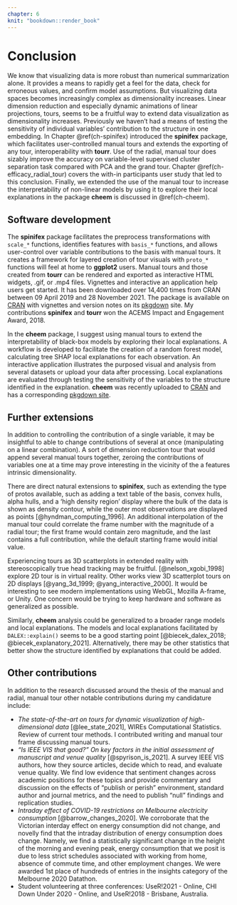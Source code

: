```yaml
---
chapter: 6
knit: "bookdown::render_book"
---
```


# Conclusion {#ch-conclusion}

<!-- Context -->
We know that visualizing data is more robust than numerical summarization alone. It provides a means to rapidly get a feel for the data, check for erroneous values, and confirm model assumptions. But visualizing data spaces becomes increasingly complex as dimensionality increases. Linear dimension reduction and especially dynamic animations of linear projections, tours, seems to be a fruitful way to extend data visualization as dimensionality increases. Previously we haven't had a means of testing the sensitivity of individual variables' contribution to the structure in one embedding. In Chapter \@ref(ch-spinifex) introduced the __spinifex__ package, which facilitates user-controlled manual tours and extends the exporting of any tour, interoperability with __tourr__. Use of the radial, manual tour does sizably improve the accuracy on variable-level supervised cluster separation task compared with PCA and the grand tour. Chapter \@ref(ch-efficacy_radial_tour) covers the with-in participants user study that led to this conclusion. Finally, we extended the use of the manual tour to increase the interpretability of non-linear models by using it to explore their local explanations in the package __cheem__ is discussed in \@ref(ch-cheem).

<!-- user study -->
<!-- Chapter \ref{ch-efficacy_radial_tour} discussed a user study comparing the radial tour against PCA and the grand tour. Participants performed a variable attribution task of the supervised cluster separation. We define an accuracy measure for this task and the additional experimental factors location, shape, and dimensionality. I find strong evidence that use of the radial tour leads to high accuracy for this task. Using mixed model regression, I partition the error term of the model into the variation from participant's skill, and variation in difficult of the simulations due to random draws. -->


## Software development

<!-- spinifex -->
The __spinifex__ package facilitates the preprocess transformations with `scale_*` functions, identifies features with `basis_*` functions, and allows user-control over variable contributions to the basis with manual tours. It creates a framework for layered creation of tour visuals with `proto_*` functions will feel at home to __ggplot2__ users. Manual tours and those created from __tourr__ can be rendered and exported as interactive HTML widgets, .gif, or .mp4 files. Vignettes and interactive an application help users get started. It has been downloaded over 14,400 times from CRAN between 09 April 2019 and 28 November 2021. The package is available on [CRAN](https://CRAN.R-project.org/package=spinifex) with vignettes and version notes on its [pkgdown](https://nspyrison.github.io/spinifex/) site. My contributions __spinifex__ and __tourr__ won the ACEMS Impact and Engagement Award, 2018.

<!-- cheem -->
In the __cheem__ package, I suggest using manual tours to extend the interpretability of black-box models by exploring their local explanations. A workflow is developed to facilitate the creation of a random forest model, calculating tree SHAP local explanations for each observation. An interactive application illustrates the purposed visual and analysis from several datasets or upload your data after processing. Local explanations are evaluated through testing the sensitivity of the variables to the structure identified in the explanation. __cheem__ was recently uploaded to [CRAN](https://CRAN.R-project.org/package=cheem) and has a corresponding [pkgdown site](https://nspyrison.github.io/cheem/).


## Further extensions

<!-- General tour extension -->
In addition to controlling the contribution of a single variable, it may be insightful to able to change contributions of several at once (manipulating on a linear combination). A sort of dimension reduction tour that would append several manual tours together, zeroing the contributions of variables one at a time may prove interesting in the vicinity of the a features intrinsic dimensionality.

<!-- spinifex --> 
There are direct natural extensions to __spinifex__, such as extending the type of protos available, such as adding a text table of the basis, convex hulls, alpha hulls, and a 'high density region' display where the bulk of the data is shown as density contour, while the outer most observations are displayed as points [@hyndman_computing_1996]. An additional interpolation of the manual tour could correlate the frame number with the magnitude of a radial tour; the first frame would contain zero magnitude, and the last contains a full contribution, while the default starting frame would  initial value.

<!-- 2.5d & XR -->
Experiencing tours as 3D scatterplots in extended reality with stereoscopically true head tracking may be fruitful. [@nelson_xgobi_1998] explore 2D tour is in virtual reality. Other works view 3D scatterplot tours on 2D displays [@yang_3d_1999; @yang_interactive_2000]. It would be interesting to see modern implementations using WebGL, Mozilla A-frame, or Unity. One concern would be trying to keep hardware and software as generalized as possible.

<!-- cheem -->
Similarly, __cheem__ analysis could be generalized to a broader range models and local explanations. The models and local explanations facilitated by `DALEX::explain()` seems to be a good starting point [@biecek_dalex_2018; @biecek_explanatory_2021]. Alternatively, there may be other statistics that better show the structure identified by explanations that could be added.

<!-- tour apps --> 
<!-- In addition to application that involve one tour variant such as the applications we have discussed or __liminal__ [@lee_casting_2020], a general more consolidated application with multiple linked brushing would be nice to have. There have been many takes on applications to facilitate the exploration of multivariate data and the audience that know of and uses tours remains small. Tour-based applications [@fisherkeller_prim-9:_1974; @swayne_xgobi:_1991; @hardle_xplore:_1995; @carr_explorn:_1996; @nelson_xgobi_1998; @sutherland_orca:_2000; @swayne_ggobi:_2003] and other multi-variate data visualization applications [@carr_explor4:_1988; @tierney_lisp-stat:_1990; @huh_davis:_2002; @wegman_visual_2003; @jeong_ipca:_2009, hadjar_webvr_2018; cordeil_iatk_2019]. -->


## Other contributions

In addition to the research discussed around the thesis of the manual and radial, manual tour other notable contributions during my candidature include:

- _The state-of-the-art on tours for dynamic visualization of high-dimensional data_ [@lee_state_2021], WIREs Computational Statistics. Review of current tour methods. I contributed writing and manual tour frame discussing manual tours.
- _"Is IEEE VIS that good?" On key factors in the initial assessment of manuscript and venue quality_ [@spyrison_is_2021]. A survey IEEE VIS authors, how they source articles, decide which to read, and evaluate venue quality. We find low evidence that sentiment changes across academic positions for these topics and provide commentary and discussion on the effects of "publish or perish" environment, standard author and journal metrics, and the need to publish "null" findings and replication studies.
- _Intraday effect of COVID-19 restrictions on Melbourne electricity consumption_ [@barrow_changes_2020]. We corroborate that the Victorian interday effect on energy consumption did not change, and novelly find that the intraday distribution of energy consumption does change. Namely, we find a statistically significant change in the height of the morning and evening peak, energy consumption that we posit is due to less strict schedules associated with working from home, absence of commute time, and other employment changes. We were awarded 1st place of hundreds of entries in the insights category of the Melbourne 2020 Datathon.
- Student volunteering at three conferences: UseR!2021 - Online, CHI Down Under 2020 - Online, and UseR!2018 - Brisbane, Australia.
